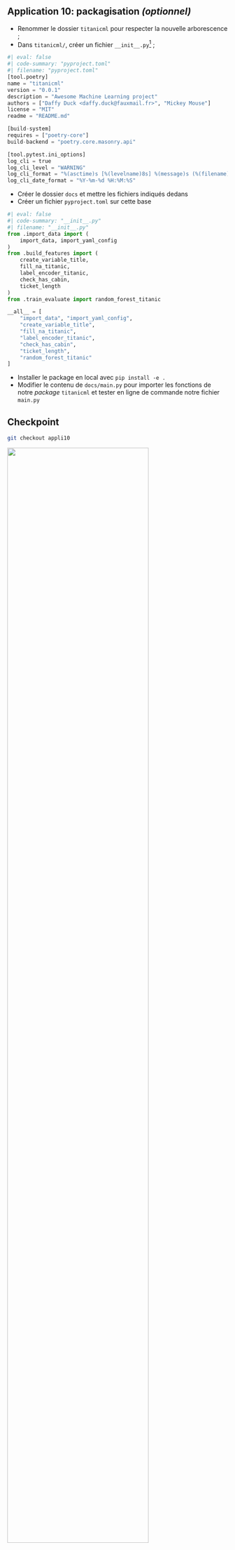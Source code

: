 ::: {.callout-tip}

## Application 10: packagisation _(optionnel)_

- Renommer le dossier `titanicml` pour respecter la nouvelle
arborescence ;
- Dans `titanicml/`, créer un fichier `__init__.py`[^init] ;

```python
#| eval: false
#| code-summary: "pyproject.toml"
#| filename: "pyproject.toml"
[tool.poetry]
name = "titanicml"
version = "0.0.1"
description = "Awesome Machine Learning project"
authors = ["Daffy Duck <daffy.duck@fauxmail.fr>", "Mickey Mouse"]
license = "MIT"
readme = "README.md"

[build-system]
requires = ["poetry-core"]
build-backend = "poetry.core.masonry.api"

[tool.pytest.ini_options]
log_cli = true
log_cli_level = "WARNING"
log_cli_format = "%(asctime)s [%(levelname)8s] %(message)s (%(filename)s:%(lineno)s)"
log_cli_date_format = "%Y-%m-%d %H:%M:%S"
```

- Créer le dossier `docs` et mettre les fichiers indiqués dedans
- Créer un fichier `pyproject.toml` sur cette base

```python
#| eval: false
#| code-summary: "__init__.py"
#| filename: "__init__.py"
from .import_data import (
    import_data, import_yaml_config
)
from .build_features import (
    create_variable_title,
    fill_na_titanic,
    label_encoder_titanic,
    check_has_cabin,
    ticket_length
)
from .train_evaluate import random_forest_titanic

__all__ = [
    "import_data", "import_yaml_config",
    "create_variable_title",
    "fill_na_titanic",
    "label_encoder_titanic",
    "check_has_cabin",
    "ticket_length",
    "random_forest_titanic"
]
```

- Installer le package en local avec `pip install -e .`
- Modifier le contenu de `docs/main.py` pour importer les fonctions de notre _package_ `titanicml` et tester en 
ligne de commande notre fichier `main.py`
:::

[^init]: Le fichier `__init__.py` indique à `Python` que le dossier
est un _package_. Il permet de proposer certaines configurations
lors de l'import du _package_. Il permet également de contrôler
les objets exportés (c'est-à-dire mis à disposition de l'utilisateur)
par le _package_ par rapport aux objets internes au _package_. 
En le laissant vide, nous allons utiliser ce fichier 
pour importer l'ensemble des fonctions de nos sous-modules. 
Ce n'est pas la meilleure pratique mais un contrôle plus fin des
objets exportés demanderait un investissement qui ne vaut, ici, pas
le coût. 


::: {.callout-caution collapse="true"}
## Checkpoint

```.bash
git checkout appli10
```

![](/checkpoint.jpg){width=80% fig-align="center"}


:::
